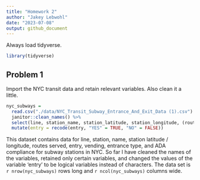 ```yaml
---
title: "Homework 2"
author: "Jakey Lebwohl"
date: "2023-07-08"
output: github_document
---
```


Always load tidyverse.

```r
library(tidyverse)
```

## Problem 1

Import the NYC transit data and retain relevant variables. Also clean it a little.

```r
nyc_subways =
  read.csv("./data/NYC_Transit_Subway_Entrance_And_Exit_Data (1).csv") %>% 
  janitor::clean_names() %>% 
  select(line, station_name, station_latitude, station_longitude, (route1:route11), entry, vending, entrance_type, ada) %>% 
  mutate(entry = recode(entry, "YES" = TRUE, "NO" = FALSE))
```

This dataset contains data for line, station, name, station latitude / longitude, routes served, entry, vending, entrance type, and ADA compliance for subway stations in NYC. So far I have cleaned the names of the variables, retained only certain variables, and changed the values of the variable 'entry' to be logical variables instead of characters. The data set is `r nrow(nyc_subways)` rows long and `r ncol(nyc_subways)` columns wide.

